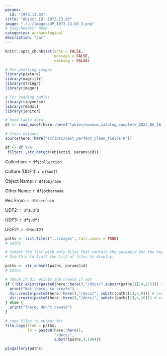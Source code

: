 ```yaml
---
params:
  id: "1973.13.03"
title: "Object ID: 1973.13.03"
image: "./../images/UM_1973.13.03_3.png"
# body-header: Home
categories: archaeological
description: "Jar"
---
```


```r
knitr::opts_chunk$set(echo = FALSE,
                      message = FALSE,
                      warning = FALSE)
```

```r

# For plotting images
library(pixture)
library(magrittr)
library(stringr)
library(imager)

# For reading tables
library(tidyverse)
library(readxl)
library(janitor)
```

```r
# Read table data
df <- read_excel(here::here("tables/museum_catalog_complete_2022_06_16.xlsx")) %>% janitor::clean_names()

# Clean columns
source(here::here("scripts/past_perfect_clean_fields.R"))
```

```r
df <- df %>% 
 filter(.,str_detect(objectid, params$id))
```

::: {layout-ncol=2}

Collection: `r df$collection`

Culture (UDF1): `r df$udf1`

Object Name: `r df$objname`

Other Name: `r df$othername`

Rec From: `r df$recfrom`

UDF2: `r df$udf2`

UDF3: `r df$udf3`

:::

UDF21: `r df$udf21`

```r
paths <- list.files("../images", full.names = TRUE)
# paths
```

```r
# Subset the list with only files that contain the param$id for the report.
# Use this to limit the list of files to display.

paths <- str_subset(paths, params$id)
# paths
```

```r

# Check if dir exists and create if not
if (!dir.exists(paste0(here::here(),"/docs/",substr(paths[1],4,17)))) {
  print("Not there, so create")
  dir.create(paste0(here::here(),"/docs/", substr(paths[1],4,9))) # create parent dir
  dir.create(paste0(here::here(),"/docs/", substr(paths[1],4,16))) # create dir
} else {
  print("There, don't create")
}

# copy files to output dir
file.copy(from = paths,
          to = paste0(here::here(),
                      "/docs/",
                      substr(paths,4,100)))
```

```r
pixgallery(paths)
```
